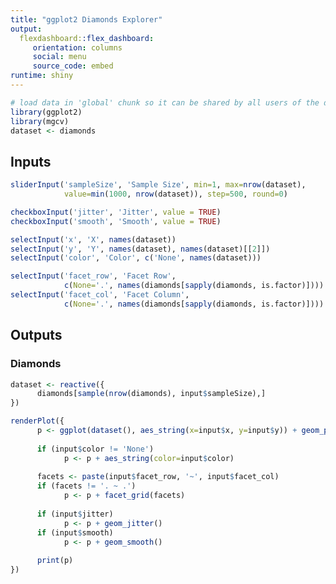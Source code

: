 ```yaml
---
title: "ggplot2 Diamonds Explorer"
output: 
  flexdashboard::flex_dashboard:
     orientation: columns
     social: menu
     source_code: embed
runtime: shiny
---
```

      
```r
# load data in 'global' chunk so it can be shared by all users of the dashboard
library(ggplot2)
library(mgcv)
dataset <- diamonds
```

Inputs {.sidebar}
-----------------------------------------------------------------------
      
```r
sliderInput('sampleSize', 'Sample Size', min=1, max=nrow(dataset),
            value=min(1000, nrow(dataset)), step=500, round=0)

checkboxInput('jitter', 'Jitter', value = TRUE)
checkboxInput('smooth', 'Smooth', value = TRUE)

selectInput('x', 'X', names(dataset))
selectInput('y', 'Y', names(dataset), names(dataset)[[2]])
selectInput('color', 'Color', c('None', names(dataset)))

selectInput('facet_row', 'Facet Row',
            c(None='.', names(diamonds[sapply(diamonds, is.factor)])))
selectInput('facet_col', 'Facet Column',
            c(None='.', names(diamonds[sapply(diamonds, is.factor)])))
```

Outputs
-----------------------------------------------------------------------
      
### Diamonds
      
```r
dataset <- reactive({
      diamonds[sample(nrow(diamonds), input$sampleSize),]
})

renderPlot({
      p <- ggplot(dataset(), aes_string(x=input$x, y=input$y)) + geom_point()
      
      if (input$color != 'None')
            p <- p + aes_string(color=input$color)
      
      facets <- paste(input$facet_row, '~', input$facet_col)
      if (facets != '. ~ .')
            p <- p + facet_grid(facets)
      
      if (input$jitter)
            p <- p + geom_jitter()
      if (input$smooth)
            p <- p + geom_smooth()
      
      print(p)
})
```